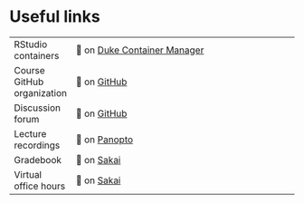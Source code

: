 # Useful links

|                            |                                                                                                                                      |
|----------------------------|--------------------------------------------------------------------------------------------------------------------------------------|
| RStudio containers         | 🔗 on [Duke Container Manager](https://cmgr.oit.duke.edu/containers)                                                                  |
| Course GitHub organization | 🔗 on [GitHub](https://github.com/vizdata-f21)                                                                                        |
| Discussion forum           | 🔗 on [GitHub](https://github.com/vizdata-f21/discussion)                                                                             |
| Lecture recordings         | 🔗 on [Panopto](https://duke.hosted.panopto.com/Panopto/Pages/Sessions/List.aspx#folderID=%22d0c006df-080c-461d-b670-ad8e011f3ae5%22) |
| Gradebook                  | 🔗 on [Sakai](https://sakai.duke.edu/portal/site/8bb9612c-0cec-4245-bb50-14e2db668ed4/tool/47cc02f6-c229-4cc9-a9ca-59985b84315a/)     |
| Virtual office hours       | 🔗 on [Sakai](https://sakai.duke.edu/portal/site/8bb9612c-0cec-4245-bb50-14e2db668ed4/tool/47cc02f6-c229-4cc9-a9ca-59985b84315a/)     |
